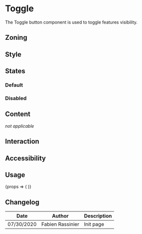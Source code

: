 
<Meta title="Components/Toggle" component={Toggle} />

<FigmaLink href="https://www.figma.com/file/uA0kGVh0USLFEg6bhU8YZR/Toggle" />

# Toggle

The Toggle button component is used to toggle features visibility.

## Zoning

<FigmaImage
	src="https://www.figma.com/file/2Sw2IvUHZ9F2srJ3L8AWxr/%F0%9F%93%90-Zoning?node-id=32%3A56"
	alt="zoning image for toggle"
/>

## Style

## States

### Default

<Canvas>
	<Story name="Active">
		<Toggle isActive icon="talend-datagrid" />
	</Story>
	<Story name="Inactive">
		<Toggle icon="talend-datagrid" />
	</Story>
</Canvas>

### Disabled

<Canvas>
	<Story name="Disabled Active">
		<Toggle disabled isActive icon="talend-datagrid" />
	</Story>
	<Story name="Disabled Inactive">
		<Toggle disabled icon="talend-datagrid" />
	</Story>
</Canvas>

## Content

_not applicable_

## Interaction

## Accessibility

## Usage

<Canvas>
	<Story
		name="usage"
		args={{
			icon: 'talend-datagrid',
		}}
		argTypes={{
			icon: {
				description: 'Toggle icon',
				control: {
					type: 'select',
					options: [''].concat(IconsProvider.getCurrentIconIds()),
				},
			},
		}}
	>
		{props => (
			<Tooltip title="Toggle the feature">
				<Toggle {...props} />
			</Tooltip>
		)}
	</Story>
</Canvas>

<ArgsTable story="usage" />

## Changelog

| Date       | Author           | Description |
| ---------- | ---------------- | ----------- |
| 07/30/2020 | Fabien Rassinier | Init page   |
